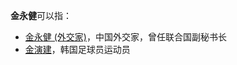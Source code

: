 '''金永健'''可以指：
* [[金永健_(外交家)|金永健 (外交家)]]，中国外交家，曾任联合国副秘书长
* [[金演建|金演建]]，韩国足球员运动员

{{disambig|Cat=三字金姓人名消歧义}}